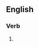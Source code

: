 ==English==

===Verb===
{{head|en|verb form}}

# {{present participle of|reapportion|lang=en|nocat=1}}